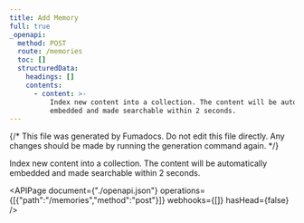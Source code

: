 ```yaml
---
title: Add Memory
full: true
_openapi:
  method: POST
  route: /memories
  toc: []
  structuredData:
    headings: []
    contents:
      - content: >-
          Index new content into a collection. The content will be automatically
          embedded and made searchable within 2 seconds.
---
```


{/* This file was generated by Fumadocs. Do not edit this file directly. Any changes should be made by running the generation command again. */}

Index new content into a collection. The content will be automatically embedded and made searchable within 2 seconds.

<APIPage document={"./openapi.json"} operations={[{"path":"/memories","method":"post"}]} webhooks={[]} hasHead={false} />